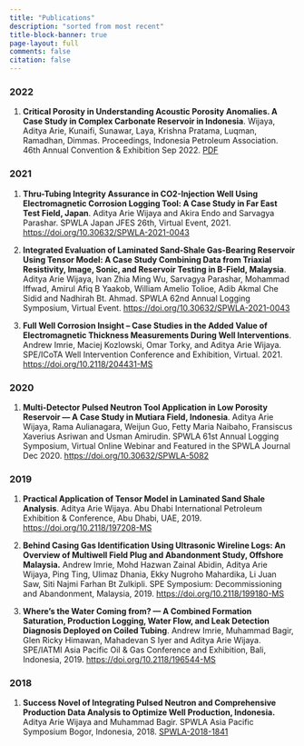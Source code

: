 ```yaml
---
title: "Publications"
description: "sorted from most recent"
title-block-banner: true
page-layout: full
comments: false
citation: false
---
```


### 2022
1. **Critical Porosity in Understanding Acoustic Porosity Anomalies. A Case Study in Complex Carbonate Reservoir in Indonesia**. Wijaya, Aditya Arie, Kunaifi, Sunawar,  Laya, Krishna Pratama, Luqman, Ramadhan, Dimmas. Proceedings, Indonesia Petroleum Association. 46th Annual Convention & Exhibition Sep 2022. [PDF](papers/IPA22-G-23.pdf)

### 2021
1. **Thru-Tubing Integrity Assurance in CO2-Injection Well Using Electromagnetic Corrosion Logging Tool: A Case Study in Far East Test Field, Japan**. Aditya Arie Wijaya and Akira Endo and Sarvagya Parashar. SPWLA Japan JFES 26th, Virtual Event, 2021. [https://doi.org/10.30632/SPWLA-2021-0043](https://onepetro.org/SPWLAALS/proceedings-abstract/SPWLA21/2-SPWLA21/D021S014R002/463011)

1. **Integrated Evaluation of Laminated Sand-Shale Gas-Bearing Reservoir Using Tensor Model: A Case Study Combining Data from Triaxial Resistivity, Image, Sonic, and Reservoir Testing in B-Field, Malaysia**. Aditya Arie Wijaya, Ivan Zhia Ming Wu, Sarvagya Parashar, Mohammad Iffwad, Amirul Afiq B Yaakob, William Amelio Tolioe, Adib Akmal Che Sidid and Nadhirah Bt. Ahmad. SPWLA 62nd Annual Logging Symposium, Virtual Event. [https://doi.org/10.30632/SPWLA-2021-0043](https://onepetro.org/SPWLAALS/proceedings-abstract/SPWLA21/2-SPWLA21/D021S014R002/463011)

1. **Full Well Corrosion Insight – Case Studies in the Added Value of Electromagnetic Thickness Measurements During Well Interventions**. Andrew Imrie, Maciej Kozlowski, Omar Torky, and Aditya Arie Wijaya. SPE/ICoTA Well Intervention Conference and Exhibition, Virtual. 2021. [https://doi.org/10.2118/204431-MS](https://onepetro.org/SPECTWI/proceedings-abstract/21CTWI/3-21CTWI/D031S005R002/460489#.YE9-oUb5AAQ)

### 2020
1. **Multi-Detector Pulsed Neutron Tool Application in Low Porosity Reservoir — A Case Study in Mutiara Field, Indonesia**. Aditya Arie Wijaya, Rama Aulianagara, Weijun Guo, Fetty Maria Naibaho, Fransiscus Xaverius Asriwan and Usman Amirudin. SPWLA 61st Annual Logging Symposium, Virtual Online Webinar and    Featured in the SPWLA Journal Dec 2020. [https://doi.org/10.30632/SPWLA-5082](https://onepetro.org/SPWLAALS/proceedings-abstract/SPWLA20/15-SPWLA20/D153S011R002/445732)

### 2019
1. **Practical Application of Tensor Model in Laminated Sand Shale Analysis**. Aditya Arie Wijaya. Abu Dhabi International Petroleum Exhibition & Conference, Abu Dhabi, UAE, 2019. [https://doi.org/10.2118/197208-MS](https://onepetro.org/SPEADIP/proceedings-abstract/19ADIP/4-19ADIP/D041S111R004/216765?redirectedFrom=PDF)

1. **Behind Casing Gas Identification Using Ultrasonic Wireline Logs: An Overview of Multiwell Field Plug and Abandonment Study, Offshore Malaysia.** Andrew Imrie, Mohd Hazwan Zainal Abidin, Aditya Arie Wijaya, Ping Ting, Ulimaz Dhania, Ekky Nugroho Mahardika, Li Juan Saw, Siti Najmi Farhan Bt Zulkipli. SPE Symposium: Decommissioning and Abandonment, Malaysia, 2019. [https://doi.org/10.2118/199180-MS](https://onepetro.org/SPESM02/proceedings-abstract/20SM02/2-20SM02/D021S004R004/219482?redirectedFrom=PDF)

1. **Where’s the Water Coming from? — A Combined Formation Saturation, Production Logging, Water Flow, and Leak Detection Diagnosis Deployed on Coiled Tubing**. Andrew Imrie, Muhammad Bagir, Glen Ricky Himawan, Mahadevan S Iyer and Aditya Arie Wijaya. SPE/IATMI Asia Pacific Oil & Gas Conference and Exhibition, Bali, Indonesia, 2019. [https://doi.org/10.2118/196544-MS](https://onepetro.org/SPEAPOG/proceedings-abstract/19APOG/1-19APOG/D011S006R001/217327?redirectedFrom=PDF)

### 2018
1. **Success Novel of Integrating Pulsed Neutron and Comprehensive Production Data Analysis to Optimize Well Production, Indonesia.** Aditya Arie Wijaya and Muhammad Bagir. SPWLA Asia Pacific Symposium Bogor, Indonesia, 2018. [SPWLA-2018-1841](https://onepetro.org/SPWLAAPTS/proceedings-abstract/APTS18/All-APTS18/SPWLA-2018-1841/28836)









